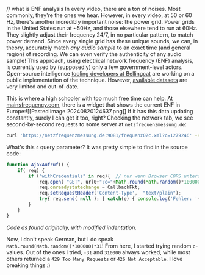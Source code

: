 // what is ENF analysis
In every video, there are a ton of noises. Most commonly, they're the ones we hear. However, in every video, at 50 or 60 Hz, there's another incredibly important noise: the power grid. Power grids in the United States run at ~50Hz, and those elsewhere tend to run at 60Hz. They slightly adjust their frequency 24/7, in no particular pattern, to match power demand. Since every single grid has these unique sounds, we can, in theory, accurately match *any audio sample* to an exact time (and general region) of recording. We can even verify the authenticity of any audio sample! This approach, using electrical network frequency (ENF) analysis, is currently used by (supposedly) only a few government-level actors. Open-source intelligence [tooling developers at Bellingcat](https://github.com/bellingcat) are working on a public implementation of the technique. However, [available datasets](https://power-grid-frequency.org/) are very limited and out-of-date.

This is where a high schooler with too much free time can help. At [mainsfrequency.com](https://mainsfrequency.com), there is a widget that shows the current ENF in Europe:![[Pasted image 20240820124637.png]]
If it has this data updating constantly, surely I can get it too, right? Checking the network tab, we see second-by-second requests to some server at `netzfrequenzmessung.de`:
```bash
curl 'https://netzfrequenzmessung.de:9081/frequenz02c.xml?c=1279246' -H 'User-Agent: Mozilla/5.0 (Macintosh; Intel Mac OS X 10.15; rv:129.0) Gecko/20100101 Firefox/129.0' -H 'Accept: */*' -H 'Accept-Language: en-US,en;q=0.5' -H 'Accept-Encoding: gzip, deflate, br, zstd' -H 'Content-Type: text/plain' -H 'Origin: https://www.mainsfrequency.com' -H 'DNT: 1' -H 'Sec-GPC: 1' -H 'Connection: keep-alive' -H 'Referer: https://www.mainsfrequency.com/' -H 'Sec-Fetch-Dest: empty' -H 'Sec-Fetch-Mode: cors' -H 'Sec-Fetch-Site: cross-site' -H 'Pragma: no-cache' -H 'Cache-Control: no-cache'
```

What's this `c` query parameter? It was pretty simple to find in the source code:
```js
function AjaxAufruf() {
	if( req) {
		if ("withCredentials" in req){  // nur wenn Browser CORS unterstützt gibt es Credentials
			req.open( "GET", url0+"?c="+Math.round(Math.random()*100000)*31, true );  // verschiedene Namen da IE sonst cacht und nix erneuert				
			req.onreadystatechange = CallbackFkt;        
			req.setRequestHeader('Content-Type',  "text/plain");			
			try{ req.send( null ); } catch(e) { console.log('Fehler: '+e); }	
		}
	}
}
```
*Code as found originally, with modified indentation.*

Now, I don't speak German, but I do speak `Math.round(Math.random()*100000)*31`! From here, I started trying random `c`-values. Out of the ones I tried, `-31` and `310000` always worked, while most others returned a `429 Too Many Requests` or `426 Not Acceptable`. I love breaking things :)